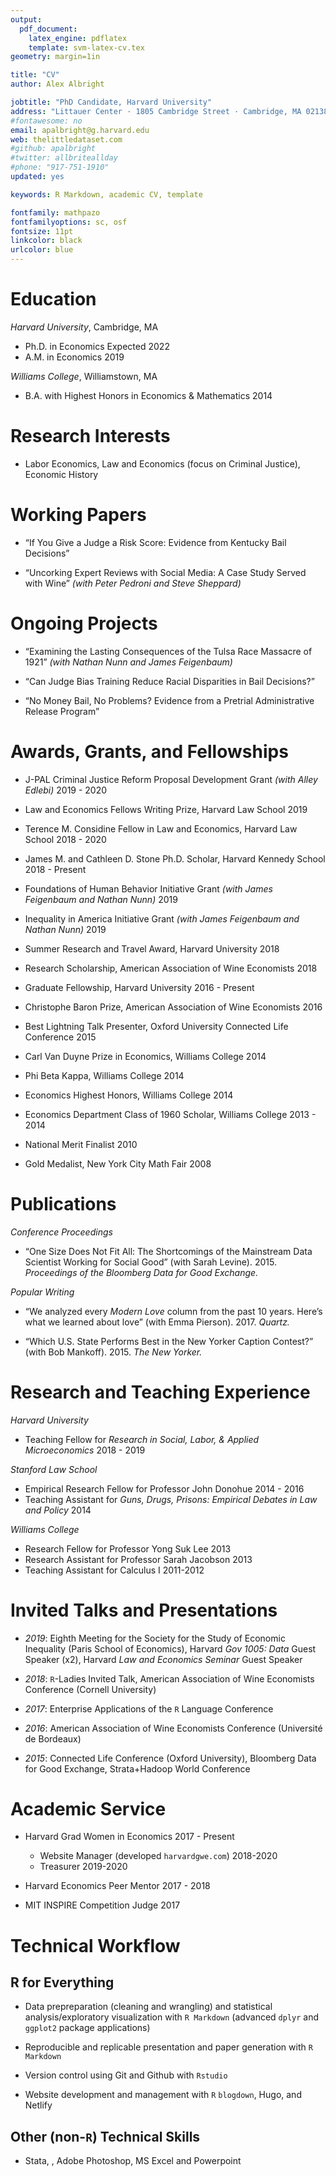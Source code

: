 ```yaml
---
output: 
  pdf_document:
    latex_engine: pdflatex
    template: svm-latex-cv.tex
geometry: margin=1in

title: "CV"
author: Alex Albright

jobtitle: "PhD Candidate, Harvard University"
address: "Littauer Center · 1805 Cambridge Street · Cambridge, MA 02138"
#fontawesome: no
email: apalbright@g.harvard.edu
web: thelittledataset.com
#github: apalbright
#twitter: allbriteallday
#phone: "917-751-1910"
updated: yes

keywords: R Markdown, academic CV, template

fontfamily: mathpazo
fontfamilyoptions: sc, osf
fontsize: 11pt
linkcolor: black
urlcolor: blue
---
```


# Education

*Harvard University*, Cambridge, MA

- Ph.D. in Economics \hfill Expected 2022
- A.M. in Economics \hfill 2019

*Williams College*, Williamstown, MA

- B.A. with Highest Honors in Economics \& Mathematics \hfill 2014

# Research Interests

- Labor Economics, Law and Economics (focus on Criminal Justice), Economic History

# Working Papers

- "If You Give a Judge a Risk Score: Evidence from Kentucky Bail Decisions"

- "Uncorking Expert Reviews with Social Media: A Case Study Served with Wine" *(with Peter Pedroni and Steve Sheppard)*

# Ongoing Projects

- "Examining the Lasting Consequences of the Tulsa Race Massacre of 1921" *(with Nathan Nunn and James Feigenbaum)*

- "Can Judge Bias Training Reduce Racial Disparities in Bail Decisions?"

- "No Money Bail, No Problems? Evidence from a Pretrial Administrative Release Program"

# Awards, Grants, and Fellowships

- J-PAL Criminal Justice Reform Proposal Development Grant *(with Alley Edlebi)* \hfill 2019 - 2020

- Law and Economics Fellows Writing Prize, Harvard Law School \hfill 2019

- Terence M. Considine Fellow in Law and Economics, Harvard Law School \hfill 2018 - 2020 

- James M. and Cathleen D. Stone Ph.D. Scholar, Harvard Kennedy School \hfill 2018 - Present

- Foundations of Human Behavior Initiative Grant *(with James Feigenbaum and Nathan Nunn)* \hfill 2019 

- Inequality in America Initiative Grant *(with James Feigenbaum and Nathan Nunn)* \hfill 2019 

- Summer Research and Travel Award, Harvard University \hfill 2018

- Research Scholarship, American Association of Wine Economists \hfill 2018

- Graduate Fellowship, Harvard University \hfill 2016 - Present

- Christophe Baron Prize, American Association of Wine Economists \hfill 2016

- Best Lightning Talk Presenter, Oxford University Connected Life Conference \hfill 2015

- Carl Van Duyne Prize in Economics, Williams College \hfill 2014

- Phi Beta Kappa, Williams College \hfill 2014

- Economics Highest Honors, Williams College \hfill 2014

- Economics Department Class of 1960 Scholar, Williams College \hfill 2013 - 2014

- National Merit Finalist \hfill 2010

- Gold Medalist, New York City Math Fair \hfill 2008

# Publications

*Conference Proceedings*

- "One Size Does Not Fit All: The Shortcomings of the Mainstream Data Scientist Working for Social Good" (with Sarah Levine). 2015. *Proceedings of the Bloomberg Data for Good Exchange.* 

*Popular Writing*

- "We analyzed every *Modern Love* column from the past 10 years. Here's what we learned about love" (with Emma Pierson). 2017. *Quartz.* 

- "Which U.S. State Performs Best in the New Yorker Caption Contest?" (with Bob Mankoff). 2015. *The New Yorker.*

# Research and Teaching Experience

*Harvard University*

- Teaching Fellow for *Research in Social, Labor, & Applied Microeconomics* \hfill 2018 - 2019

*Stanford Law School*

- Empirical Research Fellow for Professor John Donohue \hfill 2014 - 2016 
- Teaching Assistant for *Guns, Drugs, Prisons: Empirical Debates in Law and Policy* \hfill  2014 

*Williams College*

- Research Fellow for Professor Yong Suk Lee \hfill 2013 
- Research Assistant for Professor Sarah Jacobson \hfill 2013 
- Teaching Assistant for Calculus I \hfill 2011-2012

# Invited Talks and Presentations

- *2019*: Eighth Meeting for the Society for the Study of Economic Inequality (Paris School of Economics), Harvard *Gov 1005: Data* Guest Speaker (x2), Harvard *Law and Economics Seminar* Guest Speaker 
- *2018*: `R`-Ladies Invited Talk, American Association of Wine Economists Conference (Cornell University)

- *2017*: Enterprise Applications of the `R` Language Conference 

- *2016*: American Association of Wine Economists Conference (Université de Bordeaux)

- *2015*: Connected Life Conference (Oxford University), Bloomberg Data for Good Exchange, Strata+Hadoop World Conference

# Academic Service

- Harvard Grad Women in Economics \hfill 2017 - Present

  - Website Manager (developed `harvardgwe.com`) \hfill 2018-2020 
  - Treasurer \hfill 2019-2020

- Harvard Economics Peer Mentor \hfill 2017 - 2018

- MIT INSPIRE Competition Judge \hfill 2017

# Technical Workflow

## R for Everything

- Data prepreparation (cleaning and wrangling) and statistical analysis/exploratory visualization with `R Markdown` (advanced `dplyr` and `ggplot2` package applications)

- Reproducible and replicable presentation and paper generation with `R Markdown` 

- Version control using Git and Github with `Rstudio`

- Website development and management with `R` `blogdown`, Hugo, and Netlify

## Other (non-`R`) Technical Skills

- Stata, \LaTeX, Adobe Photoshop, MS Excel and Powerpoint 